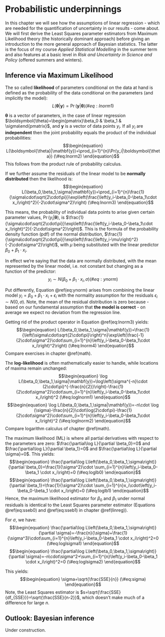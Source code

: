 # Probabilistic underpinnings {#mlbayes}

In this chapter we will see how the assumptions of linear regression - which are needed for the quantification of uncertainty in our results - come about. We will first derive the Least Squares parameter estimators from Maximum Likelihood theory (the historically dominant approach) before giving an introduction to the more general approach of Bayesian statistics. The latter is the focus of my course _Applied Statistical Modelling_ in the summer term and also features at a basic level in _Risk and Uncertainty in Science and Policy_ (offered summers and winters).

## Inference via Maximum Likelihood

The so called **likelihood** of parameters conditional on the data at hand is defined as the probability of the data conditional on the parameters (and implicitly the model):
$$\begin{equation}
L(\boldsymbol{\theta}|\mathbf{y})=\Pr(\mathbf{y}|\boldsymbol{\theta})
(\#eq:lnorm1)
\end{equation}$$

$\boldsymbol{\theta}$ is a vector of parameters, in the case of linear regression $\boldsymbol{\theta}=\begin{pmatrix}\beta_0 & \beta_1 & \sigma\end{pmatrix}$, and $\mathbf{y}$ is a vector of data points $y_i$. If all $y_i$ are **independent** then the joint probability equals the product of the individual probabilities:
$$\begin{equation}
L(\boldsymbol{\theta}|\mathbf{y})=\prod_{i=1}^{n}\Pr(y_i|\boldsymbol{\theta})
(\#eq:lnorm2)
\end{equation}$$
This follows from the product rule of probability calculus.

If we further assume the residuals of the linear model to be **normally distributed** then the likelihood is:
$$\begin{equation}
L(\beta_0,\beta_1,\sigma|\mathbf{y})=\prod_{i=1}^{n}\frac{1}{\sigma\cdot\sqrt{2\cdot\pi}}\exp\left(\frac{\left(y_i-\beta_0-\beta_1\cdot x_i\right)^2}{-2\cdot\sigma^2}\right)
(\#eq:lnorm3)
\end{equation}$$

This means, the probability of individual data points to arise given certain parameter values, $\Pr(y_i|\boldsymbol{\theta})$, is $\frac{1}{\sigma\cdot\sqrt{2\cdot\pi}}\exp\left(\frac{\left(y_i-\beta_0-\beta_1\cdot x_i\right)^2}{-2\cdot\sigma^2}\right)$. This is the formula of the probability density function (pdf) of the normal distribution, $\frac{1}{\sigma\cdot\sqrt{2\cdot\pi}}\exp\left(\frac{\left(y_i-\mu\right)^2}{-2\cdot\sigma^2}\right)$, with $\mu$ being substituted with the linear predictor $\beta_0+\beta_1\cdot x_i$.

In effect we're saying that the data are normally distributed, with the mean represented by the linear model, i.e. not constant but changing as a function of the predictor:
$$\begin{equation}
y_i\sim N\left(\beta_0+\beta_1\cdot x_i,\sigma\right)
(\#eq:ynorm)
\end{equation}$$

Put differently, Equation \@ref(eq:ynorm) arises from combining the linear model $y_i=\beta_0+\beta_1\cdot x_i+\epsilon_i$ with the normality assumption for the residuals $\epsilon_i\sim N(0,\sigma)$. Note, the mean of the residual distribution is zero because - based on our fundamental assumption that **the model is correct** - on average we expect no deviation from the regression line.

Getting rid of the product operator in Equation \@ref(eq:lnorm3) yields:
$$\begin{equation}
L(\beta_0,\beta_1,\sigma|\mathbf{y})=\frac{1}{\left(\sigma\cdot\sqrt{2\cdot\pi}\right)^n}\exp\left(\frac{-1}{2\cdot\sigma^2}\cdot\sum_{i=1}^{n}\left(y_i-\beta_0-\beta_1\cdot x_i\right)^2\right)
(\#eq:lnorm4)
\end{equation}$$
Compare exercises in chapter \@ref(math).

The **log-likelihood** is often mathematically easier to handle, while locations of maxima remain unchanged:
$$\begin{equation}
\log L(\beta_0,\beta_1,\sigma|\mathbf{y})=\log\left(\sigma^{-n}\cdot (2\cdot\pi)^{-\frac{n}{2}}\right)-\frac{1}{2\cdot\sigma^2}\cdot\sum_{i=1}^{n}\left(y_i-\beta_0-\beta_1\cdot x_i\right)^2
(\#eq:loglnorm1)
\end{equation}$$
$$\begin{equation}
\log L(\beta_0,\beta_1,\sigma|\mathbf{y})=-n\cdot \log (\sigma)-\frac{n}{2}\cdot\log(2\cdot\pi)-\frac{1}{2\cdot\sigma^2}\cdot\sum_{i=1}^{n}\left(y_i-\beta_0-\beta_1\cdot x_i\right)^2
(\#eq:loglnorm2)
\end{equation}$$
Compare logarithm calculus of chapter \@ref(math).

The maximum likelihood (ML) is where all partial derivatives with respect to the parameters are zero: $\frac{\partial\log L}{\partial \beta_0}=0$ and $\frac{\partial\log L}{\partial \beta_1}=0$ and $\frac{\partial\log L}{\partial \sigma}=0$. This yields:
$$\begin{equation}
\frac{\partial\log L\left(\beta_0,\beta_1,\sigma\right)}{\partial \beta_0}=\frac{1}{\sigma^2}\cdot \sum_{i=1}^{n}\left(y_i-\beta_0-\beta_1 \cdot x_i\right)=0
(\#eq:loglb0)
\end{equation}$$
$$\begin{equation}
\frac{\partial\log L\left(\beta_0,\beta_1,\sigma\right)}{\partial \beta_1}=\frac{1}{\sigma^2}\cdot \sum_{i=1}^{n}x_i\cdot\left(y_i-\beta_0-\beta_1 \cdot x_i\right)=0
(\#eq:loglb1)
\end{equation}$$
Hence, the maximum likelihood estimator for $\beta_0$ and $\beta_1$ under normal residuals is identical to the Least Squares parameter estimator (Equations \@ref(eq:sseb0) and \@ref(eq:sseb1) in chapter \@ref(linreg)).

For $\sigma$, we have:
$$\begin{equation}
\frac{\partial\log L\left(\beta_0,\beta_1,\sigma\right)}{\partial \sigma}=-\frac{n}{\sigma}+\frac{1}{\sigma^3}\cdot\sum_{i=1}^{n}\left(y_i-\beta_0-\beta_1 \cdot x_i\right)^2=0
(\#eq:loglsigma1)
\end{equation}$$
$$\begin{equation}
\frac{\partial\log L\left(\beta_0,\beta_1,\sigma\right)}{\partial \sigma}=-n\cdot\sigma^2+\sum_{i=1}^{n}\left(y_i-\beta_0-\beta_1 \cdot x_i\right)^2=0
(\#eq:loglsigma2)
\end{equation}$$

This yields:
$$\begin{equation}
\sigma=\sqrt{\frac{SSE}{n}}
(\#eq:sigma)
\end{equation}$$
Note, the Least Squares estimator is $s=\sqrt{\frac{SSE}{df_{SSE}}}=\sqrt{\frac{SSE}{n-2}}$, which doesn’t make much of a difference for large $n$.

## Outlook: Bayesian inference

Under construction.
